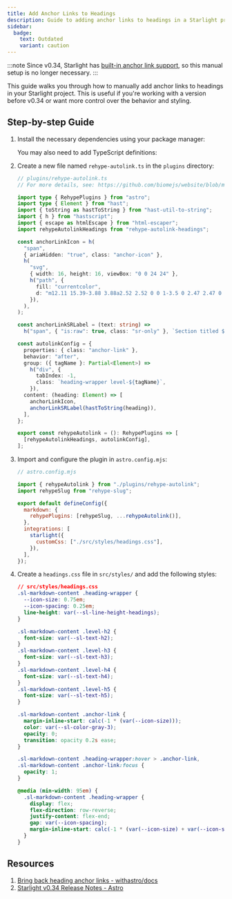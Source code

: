 ```yaml
---
title: Add Anchor Links to Headings
description: Guide to adding anchor links to headings in a Starlight project.
sidebar:
  badge:
    text: Outdated
    variant: caution
---
```



:::note
Since v0.34, Starlight has [built-in anchor link support](https://astro.build/blog/starlight-034/#heading-anchor-links), so this manual setup is no longer necessary.
:::

This guide walks you through how to manually add anchor links to headings in your Starlight project. This is useful if you're working with a version before v0.34 or want more control over the behavior and styling.

## Step-by-step Guide

<Steps>

1.  Install the necessary dependencies using your package manager:

    <PackageManagerCommand command="add rehype-autolink-headings rehype-slug hast-util-to-string hastscript html-escaper" />

    You may also need to add TypeScript definitions:

    <PackageManagerCommand command="add --dev @types/hast @types/html-escaper" />

2.  Create a new file named `rehype-autolink.ts` in the `plugins` directory:

    ```ts
    // plugins/rehype-autolink.ts
    // For more details, see: https://github.com/biomejs/website/blob/main/plugins/rehype-autolink.ts

    import type { RehypePlugins } from "astro";
    import type { Element } from "hast";
    import { toString as hastToString } from "hast-util-to-string";
    import { h } from "hastscript";
    import { escape as htmlEscape } from "html-escaper";
    import rehypeAutolinkHeadings from "rehype-autolink-headings";

    const anchorLinkIcon = h(
      "span",
      { ariaHidden: "true", class: "anchor-icon" },
      h(
        "svg",
        { width: 16, height: 16, viewBox: "0 0 24 24" },
        h("path", {
          fill: "currentcolor",
          d: "m12.11 15.39-3.88 3.88a2.52 2.52 0 0 1-3.5 0 2.47 2.47 0 0 1 0-3.5l3.88-3.88a1 1 0 0 0-1.42-1.42l-3.88 3.89a4.48 4.48 0 0 0 6.33 6.33l3.89-3.88a1 1 0 1 0-1.42-1.42Zm8.58-12.08a4.49 4.49 0 0 0-6.33 0l-3.89 3.88a1 1 0 0 0 1.42 1.42l3.88-3.88a2.52 2.52 0 0 1 3.5 0 2.47 2.47 0 0 1 0 3.5l-3.88 3.88a1 1 0 1 0 1.42 1.42l3.88-3.89a4.49 4.49 0 0 0 0-6.33ZM8.83 15.17a1 1 0 0 0 1.1.22 1 1 0 0 0 .32-.22l4.92-4.92a1 1 0 0 0-1.42-1.42l-4.92 4.92a1 1 0 0 0 0 1.42Z",
        }),
      ),
    );

    const anchorLinkSRLabel = (text: string) =>
      h("span", { "is:raw": true, class: "sr-only" }, `Section titled ${htmlEscape(text)}`);

    const autolinkConfig = {
      properties: { class: "anchor-link" },
      behavior: "after",
      group: ({ tagName }: Partial<Element>) =>
        h("div", {
          tabIndex: -1,
          class: `heading-wrapper level-${tagName}`,
        }),
      content: (heading: Element) => [
        anchorLinkIcon,
        anchorLinkSRLabel(hastToString(heading)),
      ],
    };

    export const rehypeAutolink = (): RehypePlugins => [
      [rehypeAutolinkHeadings, autolinkConfig],
    ];
    ```

3.  Import and configure the plugin in `astro.config.mjs`:

    ```js ins={3-4, 8, 12}
    // astro.config.mjs

    import { rehypeAutolink } from "./plugins/rehype-autolink";
    import rehypeSlug from "rehype-slug";

    export default defineConfig({
      markdown: {
        rehypePlugins: [rehypeSlug, ...rehypeAutolink()],
      },
      integrations: [
        starlight({
          customCss: ["./src/styles/headings.css"],
        }),
      ],
    });
    ```

4.  Create a `headings.css` file in `src/styles/` and add the following styles:

    ```css
    // src/styles/headings.css
    .sl-markdown-content .heading-wrapper {
      --icon-size: 0.75em;
      --icon-spacing: 0.25em;
      line-height: var(--sl-line-height-headings);
    }

    .sl-markdown-content .level-h2 {
      font-size: var(--sl-text-h2);
    }
    .sl-markdown-content .level-h3 {
      font-size: var(--sl-text-h3);
    }
    .sl-markdown-content .level-h4 {
      font-size: var(--sl-text-h4);
    }
    .sl-markdown-content .level-h5 {
      font-size: var(--sl-text-h5);
    }

    .sl-markdown-content .anchor-link {
      margin-inline-start: calc(-1 * (var(--icon-size)));
      color: var(--sl-color-gray-3);
      opacity: 0;
      transition: opacity 0.2s ease;
    }

    .sl-markdown-content .heading-wrapper:hover > .anchor-link,
    .sl-markdown-content .anchor-link:focus {
      opacity: 1;
    }

    @media (min-width: 95em) {
      .sl-markdown-content .heading-wrapper {
        display: flex;
        flex-direction: row-reverse;
        justify-content: flex-end;
        gap: var(--icon-spacing);
        margin-inline-start: calc(-1 * (var(--icon-size) + var(--icon-spacing)));
      }
    }
    ```

</Steps>

## Resources

1. [Bring back heading anchor links - withastro/docs](https://github.com/withastro/docs/pull/5610)
2. [Starlight v0.34 Release Notes - Astro](https://astro.build/blog/starlight-034/#heading-anchor-links)
